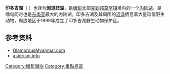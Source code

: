 {{Infobox_lake
 |湖泊名稱 = 印多吉湖<br>အင်းတော်ကြီး
 |湖泊照片 = Indawgyi Lake.JPG
 |湖泊照片标题 = 
 |测深图 =
 |测深图标题 = 
 |湖泊所在地 = {{MYA}}[[克钦邦|克钦邦]][[莫罕镇|莫罕镇]]
 |coordinates =  {{coord|25|8|N|96|20|E|region:MM_type:waterbody|display=inline,title}}
 |湖泊类别 = 
 |流入 = 
 |流出 = 
 |集水区面积 = 
 |集水区国家 = [[缅甸|缅甸]]
 |湖泊长度 =24 km
 |湖泊阔度 =13 km
 |湖泊面积 = 
 |平均深度 = 
 |最深深度 = 
 |水体体积 = 
 |湖水停留时间 =
 |湖岸线长度 = 
 |海拔高度 = 
 |湖中岛屿 =
 |湖边城镇 = 
}}
'''印多吉湖'''（{{lang-my|အင်းတော်ကြီး}} {{IPA-my|ʔɪ́ɴdɔ̀dʒḭ́|}}）也译为'''因道歧湖'''，是[[缅甸|缅甸]]北部[[克钦邦|克钦邦]][[莫罕镇|莫罕镇]]境内的一个[[内陆湖|内陆湖]]，是缅甸同时也是[[东南亚|东南亚]]最大的内陆湖。印多吉湖及其周围的[[沼泽|沼泽]]栖息着大量珍惜野生动物，周边地区于1999年成立了印多吉湖野生动物保护区。
==参考资料==
*[https://web.archive.org/web/20160305081612/http://glamorousmyanmar.com/index.php?id=82&itemid=72&option=com_content&view=article GlamorousMyanmar.com]
*[http://www.asterism.info/parks/indawgyi/ asterism.info] {{Wayback|url=http://www.asterism.info/parks/indawgyi/ |date=20210221160726 }}

[[Category:缅甸湖泊|Category:缅甸湖泊]]
[[Category:重點鳥區|Category:重點鳥區]]

{{Myanmar-geo-stub}}